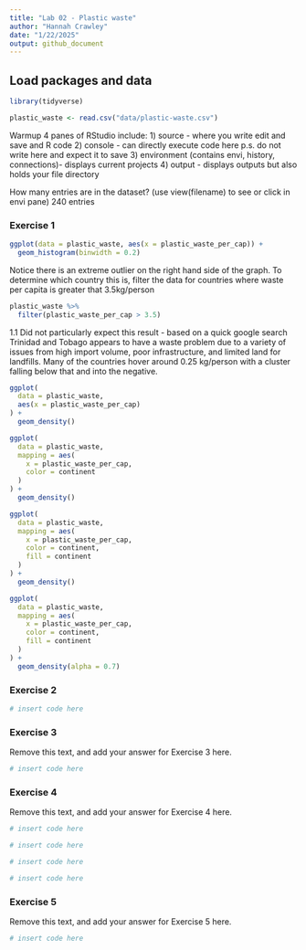 ```yaml
---
title: "Lab 02 - Plastic waste"
author: "Hannah Crawley"
date: "1/22/2025"
output: github_document
---
```


## Load packages and data

```r
library(tidyverse) 
```

```r
plastic_waste <- read.csv("data/plastic-waste.csv")
```

Warmup
4 panes of RStudio include:
1) source - where you write edit and save and R code 
2) console - can directly execute code here p.s. do not write here and expect it to save 
3) environment (contains envi, history, connections)- displays current projects
4) output - displays outputs but also holds your file directory 

How many entries are in the dataset? (use view(filename) to see or click in envi pane)
240 entries 

### Exercise 1
```r
ggplot(data = plastic_waste, aes(x = plastic_waste_per_cap)) +
  geom_histogram(binwidth = 0.2)
```
Notice there is an extreme outlier on the right hand side of the graph. To determine which country this is, filter the data for countries where waste per capita is greater that 3.5kg/person

```r
plastic_waste %>%
  filter(plastic_waste_per_cap > 3.5)
```
1.1 Did not particularly expect this result - based on a quick google search Trinidad and Tobago appears to have a waste problem due to a variety of issues from high import volume, poor infrastructure, and limited land for landfills. Many of the countries hover around 0.25 kg/person with a cluster falling below that and into the negative. 

```r
ggplot(
  data = plastic_waste,
  aes(x = plastic_waste_per_cap)
) +
  geom_density()
```
```r
ggplot(
  data = plastic_waste,
  mapping = aes(
    x = plastic_waste_per_cap,
    color = continent
  )
) +
  geom_density()
```
```r
ggplot(
  data = plastic_waste,
  mapping = aes(
    x = plastic_waste_per_cap,
    color = continent,
    fill = continent
  )
) +
  geom_density()
```
```r
ggplot(
  data = plastic_waste,
  mapping = aes(
    x = plastic_waste_per_cap,
    color = continent,
    fill = continent
  )
) +
  geom_density(alpha = 0.7)
```

### Exercise 2

```r
# insert code here
```

### Exercise 3

Remove this text, and add your answer for Exercise 3 here.

```r
# insert code here
```

### Exercise 4

Remove this text, and add your answer for Exercise 4 here.

```r
# insert code here
```

```r
# insert code here
```

```r
# insert code here
```

```r
# insert code here
```

### Exercise 5

Remove this text, and add your answer for Exercise 5 here.

```r
# insert code here
```


